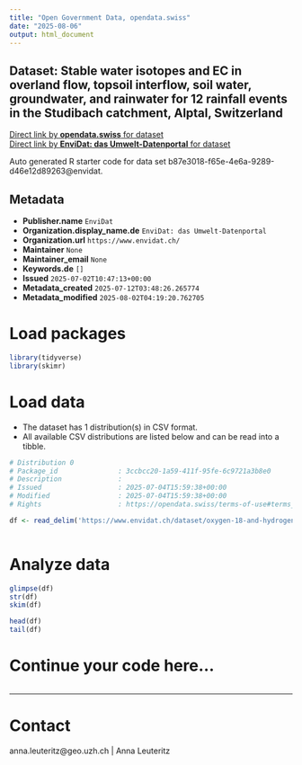 ```yaml
---
title: "Open Government Data, opendata.swiss"
date: "2025-08-06"
output: html_document
---
```


## Dataset: Stable water isotopes and EC in overland flow, topsoil interflow, soil water, groundwater, and rainwater for 12 rainfall events in the Studibach catchment, Alptal, Switzerland



[Direct link by **opendata.swiss** for dataset](https://opendata.swiss/de/dataset/stable-water-isotopes-and-ec-in-overland-flow-topsoil-interflow-soil-water-groundwater-and-rain)<br>
[Direct link by **EnviDat: das Umwelt-Datenportal** for dataset](https://www.envidat.ch/#/metadata/oxygen-18-and-hydrogen-2-composition)

Auto generated R starter code for data set b87e3018-f65e-4e6a-9289-d46e12d89263@envidat.

## Metadata

- **Publisher.name** `EnviDat`
- **Organization.display_name.de** `EnviDat: das Umwelt-Datenportal`
- **Organization.url** `https://www.envidat.ch/`
- **Maintainer** `None`
- **Maintainer_email** `None`
- **Keywords.de** `[]`
- **Issued** `2025-07-02T10:47:13+00:00`
- **Metadata_created** `2025-07-12T03:48:26.265774`
- **Metadata_modified** `2025-08-02T04:19:20.762705`


# Load packages

```r

library(tidyverse)
library(skimr)

```

# Load data

-   The dataset has 1 distribution(s) in CSV format.
-   All available CSV distributions are listed below and can be read into a tibble.

```r

# Distribution 0
# Package_id               : 3ccbcc20-1a59-411f-95fe-6c9721a3b8e0
# Description              : 
# Issued                   : 2025-07-04T15:59:38+00:00
# Modified                 : 2025-07-04T15:59:38+00:00
# Rights                   : https://opendata.swiss/terms-of-use#terms_by

df <- read_delim('https://www.envidat.ch/dataset/oxygen-18-and-hydrogen-2-composition/resource/a5f4db60-6187-4a46-b65a-3036261bcc98')



```

# Analyze data

```r

glimpse(df)
str(df)
skim(df)

head(df)
tail(df)

```

# Continue your code here...

```r

```

------------------------------------------------------------------------

# Contact

anna.leuteritz@geo.uzh.ch | Anna Leuteritz
